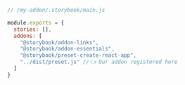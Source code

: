 ```js
// /my-addon/.storybook/main.js

module.exports = {
  stories: [],
  addons: [
    "@storybook/addon-links",
    "@storybook/addon-essentials",
    "@storybook/preset-create-react-app",
    "../dist/preset.js" //👈 Our addon registered here
  ]
}
```